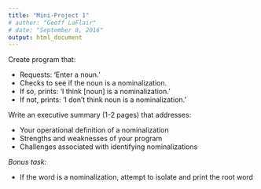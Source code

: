 ```yaml
---
title: "Mini-Project 1"
# author: "Geoff LaFlair"
# date: "September 8, 2016"
output: html_document
---
```



Create program that:

- Requests: 'Enter a noun.'
- Checks to see if the noun is a nominalization.
- If so, prints: 'I think [noun] is a nominalization.'
- If not, prints: 'I don't think noun is a nominalization.'

Write an executive summary (1-2 pages) that addresses:

- Your operational definition of a nominalization
- Strengths and weaknesses of your program
- Challenges associated with identifying nominalizations

_Bonus task:_

- If the word is a nominalization, attempt to isolate and print the root word